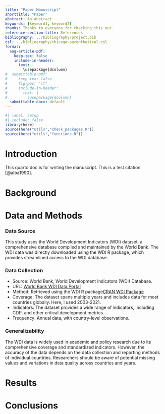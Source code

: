 ```yaml
---
title: "Paper Manuscript"
shorttitle: "Paper"
abstract: An Abstract
keywords: [keyword1, keyword2]
thanks: Thanks to everyone for checking this out.
reference-section-title: References
bibliography: ../bibliography/project.bib
csl: ../bibliography/chicago-parenthetical.csl
format:
  aog-article-pdf:
    keep-tex: false
    include-in-header: 
      text: |
        \usepackage{dcolumn}
#  submittable-pdf:
#     keep-tex: false
#     fig-pos: "!t"
#     include-in-header: 
#       text: |
#         \usepackage{dcolumn}
  submittable-docx: default
---
```


```r
#| label: setup
#| include: false
library(here)
source(here("utils","check_packages.R"))
source(here("utils","functions.R"))
```

# Introduction

This quarto doc is for writing the manuscript. This is a test citation [@alba1990].

# Background

# Data and Methods

### Data Source

This study uses the World Development Indicators (WDI) dataset, a comprehensive database compiled and maintained by the World Bank. The WDI data was directly downloaded using the WDI R package, which provides streamlined access to the WDI database.

### Data Collection

* Source: World Bank, World Development Indicators (WDI) Database.
* URL: [World Bank WDI Data Portal](https://databank.worldbank.org/source/world-development-indicators)
* Method: Retrieved using the WDI R package[CRAN WDI Package](https://cran.r-project.org/package=WDI)
* Coverage: The dataset spans multiple years and includes data for most countries globally. Here, I used 2003-2021.
* Indicators: The dataset provides a wide range of indicators, including GDP, and other critical development metrics.
* Frequency: Annual data, with country-level observations.

### Generalizability

The WDI data is widely used in academic and policy research due to its comprehensive coverage and standardized indicators. However, the accuracy of the data depends on the data collection and reporting methods of individual countries. Researchers should be aware of potential missing values and variations in data quality across countries and years.


# Results

# Conclusions
